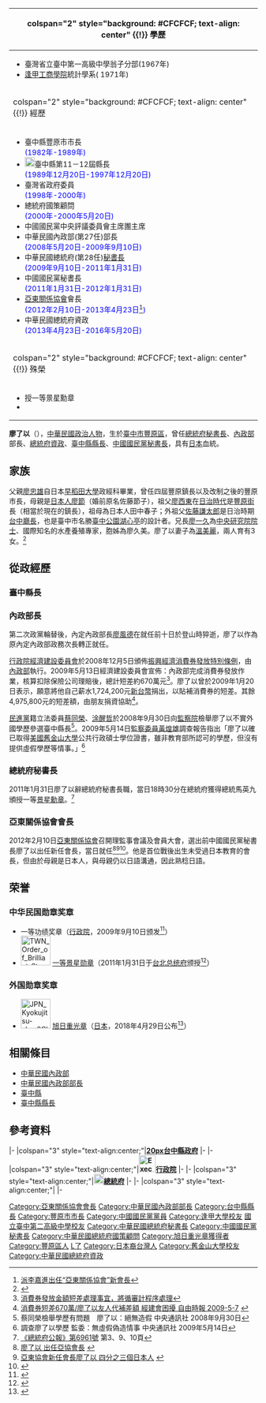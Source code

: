 {{Infobox_Prime_Minister
| name = 廖了以
| image = 內政部長廖了以.jpg
| imagesize = 235px
| sex = 男
| order = {{KMT|23px}}第19任[[中國國民黨秘書長|秘書長]]
| term_start = 2011年1月31日
| term_end = 2012年1月31日
| chairman = [[馬英九|馬英九]]
| predecessor = [[金溥聰|金溥聰]]
| successor = [[林中森|林中森]]
| order2 = {{ROC}}第28任[[中華民國總統府秘書長|總統府秘書長]]
| term_start2 = 2009年9月10日
| term_end2 = 2011年1月31日
| president2 = 馬英九
| predecessor2 = [[詹春柏|詹春柏]]
| successor2 = [[伍錦霖|伍錦霖]]
| order3 = {{ROC}}第27任[[中華民國內政部|內政部]][[中華民國內政部部長|部長]]
| term_start3 = 2008年5月20日
| term_end3 = 2009年9月10日
| premierroc3 = [[劉兆玄|劉兆玄]]
| predecessor3 = [[李逸洋|李逸洋]]
| successor3 = [[江宜樺|江宜樺]]
| order4 =[[file:Taichung_County_Emblem.svg|20px]][[臺中縣|臺中縣]]第10任[[臺中縣縣長|縣長]]
| term_start4 = 1989年12月20日
| term_end4 = 1997年12月20日
| predecessor4 = [[陳庚金|陳庚金]]
| successor4 = [[廖永來|廖永來]]
| native place = [[臺灣省|臺灣省]][[臺中縣|臺中縣]]
| nationality = {{ROC}}
| birth_date = {{birth date and age|1947|10|29}}
| birth_place = {{ROC}}[[臺灣省|臺灣省]][[臺中縣|臺中縣]]豐原鎮（今[[臺中市|臺中市]][[豐原區|豐原區]]）
| death_date = 
| death_place =
| constituency = 
| spouse = 溫美麗
| children = 
| party = {{Kmt|23px}}
| profession = 
| religion = 
| signature =
| footnotes = 
}}
{| class="infobox bordered" style="width: 24em; font-size: 90%; text-align: left; float:right;" cellpadding="3"
|-
! colspan="2" style="background: #CFCFCF; text-align: center" {{!}} 學歷
|- 
| colspan="2" style="font-size: 90%" |<div style="text-align: left">
*臺灣省立臺中第一高級中學翁子分部(1967年)
*[[逢甲大學|逢甲工商學院]]統計學系( 1971年)
</div>
|-
! colspan="2" style="background: #CFCFCF; text-align: center" {{!}} 經歷
|- 
| colspan="2" style="font-size: 90%" |<div style="text-align: left"> 
*臺中縣豐原市市長<br><span style="color: blue;">(1982年-1989年)</span>
* [[File:Taichung_County_Emblem.svg|20px]]臺中縣第11－12屆縣長<br><span style="color: blue;">(1989年12月20日-1997年12月20日)</span>
*臺灣省政府委員<br><span style="color: blue;">(1998年-2000年)</span>
*總統府國策顧問<br><span style="color: blue;">(2000年-2000年5月20日)</span>
*中國國民黨中央評議委員會主席團主席
*中華民國內政部(第27任)部長<br><span style="color: blue;">(2008年5月20日-2009年9月10日)</span>
*中華民國總統府(第28任)[[中華民國總統府秘書長|秘書長]]<br><span style="color: blue;">(2009年9月10日-2011年1月31日)</span>
*中國國民黨秘書長<br><span style="color: blue;">(2011年1月31日-2012年1月31日)</span>
*[[亞東關係協會|亞東關係協會]]會長<br><span style="color: blue;">(2012年2月10日-2013年4月23日<ref>[http://tchina.kyodonews.jp/news/2013/05/52830.html 派李嘉進出任“亞東關係協會”新會長]</ref>)</span>
*中華民國總統府資政<br><span style="color: blue;">(2013年4月23日-2016年5月20日)</span>
</div>
|-
! colspan="2" style="background: #CFCFCF; text-align: center" {{!}} 殊榮
|- 
| colspan="2" style="font-size: 90%" |<div style="text-align: left"> 
* 授一等景星勳章
*{{旭日章|type=N2}}
</div>
|}
'''廖了以'''（{{bd|1947年|10月29日|catIdx=L廖}}），[[中華民國|中華民國]][[政治人物|政治人物]]，生於[[臺中市|臺中市]][[豐原區|豐原區]]，曾任[[中華民國總統府秘書長|總統府秘書長]]、[[中華民國內政部|內政部]]部長、[[中華民國總統府資政|總統府資政]]、[[臺中縣縣長|臺中縣縣長]]、[[中國國民黨秘書長|中國國民黨秘書長]]，具有[[日本|日本]]血統。

==家族==
父親[[廖忠雄|廖忠雄]]自日本[[早稻田大學|早稻田大學]]政經科畢業，曾任四屆豐原鎮長以及改制之後的豐原市長，母親是[[日本人|日本人]][[廖節|廖節]]（婚前原名佐藤節子），祖父[[廖西東|廖西東]]在[[台灣日治時期|日治時代]]是[[豐原街|豐原街]]長（相當於現在的鎮長），祖母為日本人田中春子；外祖父[[佐藤謙太郎|佐藤謙太郎]]是日治時期[[台中廳長|台中廳長]]，也是臺中市名勝[[臺中公園湖心亭|臺中公園湖心亭]]的設計者。兄長[[廖一久|廖一久]]為[[中央研究院院士|中央研究院院士]]、國際知名的水產養殖專家，胞姊為廖久美。廖了以妻子為[[溫美麗|溫美麗]]，兩人育有3女。<ref>
{{cite web| date=Jan 1, 2011| url=http://www.nmth.gov.tw/Portals/0/epaper/110114/people01.html| title=臺中公園之女 廖節 臺灣才是故鄉| accessdate=Dec 16, 2012| deadurl=yes| archiveurl=https://web.archive.org/web/20140305202924/http://www.nmth.gov.tw/Portals/0/epaper/110114/people01.html| archivedate=2014-03-05}}
</ref>

==從政經歷==
===臺中縣長===

===內政部長===
第二次政黨輪替後，內定內政部長[[廖風德|廖風德]]在就任前十日於登山時猝逝，廖了以作為原內定內政部政務次長轉正就任。

[[行政院|行政院]][[行政院經濟建設委員會|經濟建設委員會]]於2008年12月5日頒佈[[s:振興經濟消費券發放特別條例|振興經濟消費券發放特別條例]]，由[[中華民國內政部|內政部]]執行。2009年5月13日經濟建設委員會宣佈：內政部完成消費券發放作業，核算扣除保險公司理賠後，總計短差約670萬元<ref>[http://www.cepd.gov.tw/m1.aspx?sNo=0011805 消費券發放金額短差處理事宜，將循審計程序處理]{{dead link|date=2018年2月 |bot=InternetArchiveBot |fix-attempted=yes }}</ref>。廖了以曾於2009年1月20日表示，願意將他自己薪水1,724,200元[[新台幣|新台幣]]捐出，以貼補消費券的短差。其餘4,975,800元的短差額，由朋友捐資協助<ref>[http://www.libertytimes.com.tw/2009/new/may/7/today-life12.htm 消費券短差670萬/廖了以友人代補差額 經建會困擾 自由時報 2009-5-7] {{webarchive|url=https://web.archive.org/web/20090509192613/http://www.libertytimes.com.tw/2009/new/may/7/today-life12.htm |date=2009-05-09 }}</ref>。

[[民進黨|民進黨]]籍立法委員[[蔡同榮|蔡同榮]]、[[涂醒哲|涂醒哲]]於2008年9月30日向[[監察院|監察院]]檢舉廖了以不實外國學歷參選臺中縣長<ref> 蔡同榮檢舉學歷有問題　廖了以：絕無造假 中央通訊社 2008年9月30日</ref>。2009年5月14日[[監察委員|監察委員]][[黃煌雄|黃煌雄]]調查報告指出「廖了以確已取得[[美國|美國]][[舊金山大學|舊金山大學]]公共行政碩士學位證書，雖非教育部所認可的學歷，但沒有提供虛假學歷等情事。」<ref>調查廖了以學歷 監委：無虛假偽造情事 中央通訊社 2009年5月14日</ref>

===總統府秘書長===
{{Wikisourceshas|總統令 (民國100年1月31日)|總統華總二榮字第10010007500號令}}
2011年1月31日廖了以辭總統府秘書長職，當日18時30分在總統府獲得總統馬英九頒授一等[[景星勳章|景星勳章]]。<ref>[http://www.president.gov.tw/Portals/0/Bulletins/paper/pdf/6961.pdf 《總統府公報》第6961號] {{Wayback|url=http://www.president.gov.tw/Portals/0/Bulletins/paper/pdf/6961.pdf |date=20201127060913 }} 第3、9、10頁</ref>

===亞東關係協會會長===
2012年2月10日[[亞東關係協會|亞東關係協會]]召開理監事會議及會員大會，選出前中國國民黨秘書長廖了以出任新任會長，當日就任<ref>[http://www.libertytimes.com.tw/2012/new/feb/11/today-p5.htm 廖了以 出任亞協會長] {{webarchive|url=https://web.archive.org/web/20120211151218/http://libertytimes.com.tw/2012/new/feb/11/today-p5.htm |date=2012-02-11 }}</ref><ref>[http://news.chinatimes.com/politics/11050202/112012021100182.html 亞東協會新任會長廖了以 四分之三個日本人] {{webarchive|url=https://web.archive.org/web/20120213210014/http://news.chinatimes.com/politics/11050202/112012021100182.html |date=2012-02-13 }}</ref><ref>{{Cite web |url=http://www.taiwannews.com.tw/etn/news_content.php?id=1838815&lang=tc_news&cate_rss=news_PD |title=具日本血統　廖了以出掌亞東協會「順理成章」 |access-date=2012-02-11 |archive-date=2016-03-05 |archive-url=https://web.archive.org/web/20160305012106/http://www.taiwannews.com.tw/etn/news_content.php?id=1838815&lang=tc_news&cate_rss=news_PD }}</ref>。他是首位戰後出生未受過日本教育的會長，但由於母親是日本人，與母親仍以日語溝通，因此熟稔日語。

==荣誉==
===中华民国勋章奖章===
* 一等功绩奖章（[[行政院|行政院]]，2009年9月10日颁发<ref>{{cite web |title=行政院內閣總辭，劉揆頒贈卸任副院長、政務委員及部會首長功績獎章 |url=https://www.ey.gov.tw/Page/9277F759E41CCD91/28d02db1-9404-408d-b481-de7a37986571 |publisher=[[行政院|行政院]] |date=2009-09-10 |accessdate=2021-12-20 |archive-date=2021-12-20 |archive-url=https://web.archive.org/web/20211220025254/https://www.ey.gov.tw/Page/9277F759E41CCD91/28d02db1-9404-408d-b481-de7a37986571 }}</ref>）
* [[File:TWN_Order_of_Brilliant_Star_1Class_BAR.svg|60px]] [[景星勋章|一等景星勋章]]（2011年1月31日于[[台北市|台北]][[总统府_(台湾)|总统府]]颁授<ref>{{cite web |url=https://www.president.gov.tw/NEWS/15082 |title=總統頒授總統府前秘書長廖了以「一等景星勳章」 |publisher=中华民国总统府 |date=2011-01-31 |accessdate=2021-08-29 |archive-date=2021-08-29 |archive-url=https://web.archive.org/web/20210829033132/https://www.president.gov.tw/NEWS/15082 |dead-url=no }}</ref>）

===外国勋章奖章===
* [[File:JPN_Kyokujitsu-sho_2Class_BAR.svg|60px]] [[旭日章|旭日重光章]]（[[日本|日本]]，2018年4月29日公布<ref>{{ja}}{{cite web |url=https://www.mofa.go.jp/mofaj/files/000358978.pdf |title=平成30年春の外国人叙勲受章者名簿 |publisher=[[内阁府|内阁府]] |date=2018-04-29 |accessdate=2021-12-22 |archiveurl=https://web.archive.org/web/20201121174458/https://www.mofa.go.jp/mofaj/files/000358978.pdf |archivedate=2020-11-21 |dead-url=no }}</ref>）

==相關條目==
*[[中華民國內政部|中華民國內政部]]
*[[中華民國內政部部長|中華民國內政部部長]]
*[[臺中縣|臺中縣]]
*[[臺中縣縣長|臺中縣縣長]]

==參考資料==
{{Commonscat|Liao Liou-yi}}
{{reflist}}

{{start box}}
{{s-gov|roc}}
|-
|colspan="3" style="text-align:center;"|'''[[file:Taichung_County_Emblem.svg|20px]][[臺中縣|台中縣政府]]'''
|-
{{s-before|[[陳庚金|陳庚金]]}}
{{s-title|[[台中縣縣長|台中縣縣長]]<br><small>第十一、十二屆<br>1989年12月20日－1997年12月20日}}
{{s-after|[[廖永來|廖永來]]}}
|-
|colspan="3" style="text-align:center;"|'''[[File:Executive_Yuan,ROC_LOGO.svg|34px]][[行政院|行政院]]'''
|-
{{s-before|[[李逸洋|李逸洋]]}}
{{s-title|[[中華民國內政部部長|內政部部長]]<br><small>第二十七任<br>2008年5月20日－2009年9月10日}}
{{s-after|[[江宜樺|江宜樺]]}}
|-
|colspan="3" style="text-align:center;"|'''[[File:ROC_Office_of_the_President_Emblem.svg|20px]][[總統府|總統府]]'''
|-
{{s-before|[[詹春柏|詹春柏]]}}
{{s-title|[[中華民國總統府秘書長|總統府秘書長]]<br ><small>第二十八任<br>2009年9月10日－2011年2月1日}}
{{s-after|[[伍錦霖|伍錦霖]]}}
{{s-ppo}}
|-
|colspan="3" style="text-align:center;"|'''{{Kmt}}'''
|-
{{s-before|[[金溥聰|金溥聰]]}}
{{s-title|[[中國國民黨秘書長|中國國民黨秘書長]]<br><small>第十九任<br>2011年2月1日－2012年1月31日}}
{{s-after|[[林中森|林中森]]}}
{{end box}}

{{中華民國總統府秘書長}}
{{中華民國內政部長}}
{{中華民國總統府資政}}
{{劉兆玄內閣}}
{{DEFAULTSORT:Liao廖}}
[[Category:亞東關係協會會長|Category:亞東關係協會會長]]
[[Category:中華民國內政部部長|Category:中華民國內政部部長]]
[[Category:台中縣縣長|Category:台中縣縣長]]
[[Category:豐原市市長|Category:豐原市市長]]
[[Category:中國國民黨黨員|Category:中國國民黨黨員]]
[[Category:逢甲大學校友|Category:逢甲大學校友]]
[[Category:國立臺中第二高級中學校友|國立臺中第二高級中學校友]]
[[Category:中華民國總統府秘書長|Category:中華民國總統府秘書長]]
[[Category:中國國民黨秘書長|Category:中國國民黨秘書長]]
[[Category:中華民國總統府國策顧問|Category:中華民國總統府國策顧問]]
[[Category:旭日重光章獲得者|Category:旭日重光章獲得者]]
[[Category:豐原區人|Category:豐原區人]]
[[Category:廖姓|L了]]
[[Category:日本裔台灣人|Category:日本裔台灣人]]
[[Category:舊金山大學校友|Category:舊金山大學校友]]
[[Category:中華民國總統府資政|Category:中華民國總統府資政]]